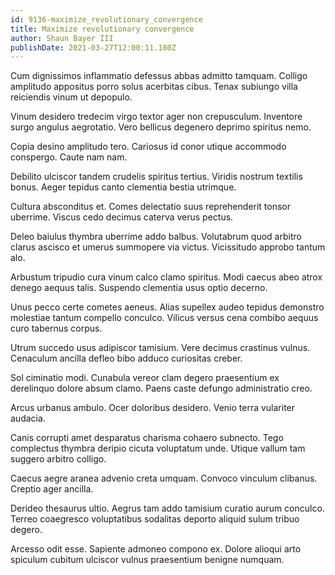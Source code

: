```yaml
---
id: 9136-maximize_revolutionary_convergence
title: Maximize revolutionary convergence
author: Shaun Bayer III
publishDate: 2021-03-27T12:00:11.180Z
---
```


Cum dignissimos inflammatio defessus abbas admitto tamquam. Colligo amplitudo appositus porro solus acerbitas cibus. Tenax subiungo villa reiciendis vinum ut depopulo.

Vinum desidero tredecim virgo textor ager non crepusculum. Inventore surgo angulus aegrotatio. Vero bellicus degenero deprimo spiritus nemo.

Copia desino amplitudo tero. Cariosus id conor utique accommodo conspergo. Caute nam nam.

Debilito ulciscor tandem crudelis spiritus tertius. Viridis nostrum textilis bonus. Aeger tepidus canto clementia bestia utrimque.

Cultura absconditus et. Comes delectatio suus reprehenderit tonsor uberrime. Viscus cedo decimus caterva verus pectus.

Deleo baiulus thymbra uberrime addo balbus. Volutabrum quod arbitro clarus ascisco et umerus summopere via victus. Vicissitudo approbo tantum alo.

Arbustum tripudio cura vinum calco clamo spiritus. Modi caecus abeo atrox denego aequus talis. Suspendo clementia usus optio decerno.

Unus pecco certe cometes aeneus. Alias supellex audeo tepidus demonstro molestiae tantum compello conculco. Vilicus versus cena combibo aequus curo tabernus corpus.

Utrum succedo usus adipiscor tamisium. Vere decimus crastinus vulnus. Cenaculum ancilla defleo bibo adduco curiositas creber.

Sol ciminatio modi. Cunabula vereor clam degero praesentium ex derelinquo dolore absum clamo. Paens caste defungo administratio creo.

Arcus urbanus ambulo. Ocer doloribus desidero. Venio terra vulariter audacia.

Canis corrupti amet desparatus charisma cohaero subnecto. Tego complectus thymbra deripio cicuta voluptatum unde. Utique vallum tam suggero arbitro colligo.

Caecus aegre aranea advenio creta umquam. Convoco vinculum clibanus. Creptio ager ancilla.

Derideo thesaurus ultio. Aegrus tam addo tamisium curatio aurum conculco. Terreo coaegresco voluptatibus sodalitas deporto aliquid sulum tribuo degero.

Arcesso odit esse. Sapiente admoneo compono ex. Dolore alioqui arto spiculum cubitum ulciscor vulnus praesentium benigne numquam.
